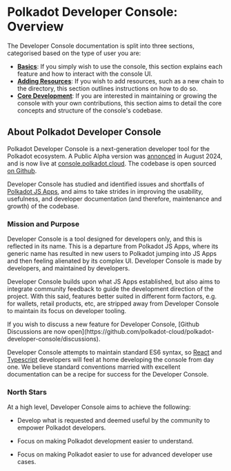 
# Polkadot Developer Console: Overview

The Developer Console documentation is split into three sections, categorised based on the type of user you are:

- **[Basics](/console/basics/interface-overview)**: If you simply wish to use the console, this section explains each feature and how to interact with the console UI.
- **[Adding Resources](console/resources/adding-a-chain)**: If you wish to add resources, such as a new chain to the directory, this section outlines instructions on how to do so.
- **[Core Development](/console/development/installation)**: If you are interested in maintaining or growing the console with your own contributions, this section aims to detail the core concepts and structure of the console's codebase.

## About Polkadot Developer Console

Polkadot Developer Console is a next-generation developer tool for the Polkadot ecosystem. A Public Alpha version was [annonced](https://x.com/rossbulat/status/1825967285896380659) in August 2024, and is now live at [console.polkadot.cloud](https://console.polkadot.cloud). The codebase is open sourced [on Github](https://github.com/polkadot-cloud/polkadot-developer-console).

Developer Console has studied and identified issues and shortfalls of [Polkadot JS Apps](https://polkadot.js.org/apps), and aims to take strides in improving the usability, usefulness, and developer documentation (and therefore, maintenance and growth) of the codebase.

### Mission and Purpose

Developer Console is a tool designed for developers only, and this is reflected in its name. This is a departure from Polkadot JS Apps, where its generic name has resulted in new users to Polkadot jumping into JS Apps and then feeling alienated by its complex UI. Developer Console is made by developers, and maintained by developers.

Developer Console builds upon what JS Apps established, but also aims to integrate community feedback to guide the development direction of the project. With this said, features better suited in different form factors, e.g. for wallets, retail products, etc, are stripped away from Developer Console to maintain its focus on developer tooling.

<Callout type="info">
  If you wish to discuss a new feature for Developer Console, [Github Discussions are now open](https://github.com/polkadot-cloud/polkadot-developer-console/discussions).
</Callout>

Developer Console attempts to maintain standard ES6 syntax, so [React](https://react.dev/) and [Typescript](https://www.typescriptlang.org/) developers will feel at home developing the console from day one. We believe standard conventions married with excellent documentation can be a recipe for success for the Developer Console.

### North Stars

At a high level, Developer Console aims to achieve the following:

- Develop what is requested and deemed useful by the community to empower Polkadot developers.

- Focus on making Polkadot development easier to understand.

- Focus on making Polkadot easier to use for advanced developer use cases.